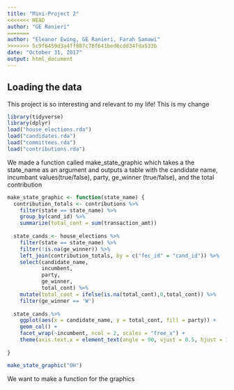 ```yaml
---
title: "Mini-Project 2"
<<<<<<< HEAD
author: "GE Ranieri"
=======
author: "Eleanor Ewing, GE Ranieri, Farah Samawi"
>>>>>>> 5c9f6459d3a4ff887c78f641bed6cdd34fda533b
date: "October 31, 2017"
output: html_document
---
```



## Loading the data

This project is so interesting and relevant to my life!
This is my change

```r
library(tidyverse)
library(dplyr)
load("house_elections.rda")
load("candidates.rda")
load("committees.rda")
load("contributions.rda")
```
We made a function called make_state_graphic which takes a the state_name as an argument and outputs a table with the candidate name, incumbant values(true/false), party, ge_winner (true/false), and the total contribution
```r
make_state_graphic <- function(state_name) {
  contribution_totals <- contributions %>%
    filter(state == state_name) %>%
    group_by(cand_id) %>%
    summarize(total_cont = sum(transaction_amt))
  
  state_cands <- house_elections %>%
    filter(state == state_name) %>%
    filter(!is.na(ge_winner)) %>%
    left_join(contribution_totals, by = c("fec_id" = "cand_id")) %>%
    select(candidate_name, 
           incumbent, 
           party, 
           ge_winner, 
           total_cont) %>%
    mutate(total_cont = ifelse(is.na(total_cont),0,total_cont)) %>%
    filter(ge_winner == 'W')
  
  state_cands %>% 
    ggplot(aes(x = candidate_name, y = total_cont, fill = party)) +
    geom_col() +
    facet_wrap(~incumbent, ncol = 2, scales = "free_x") +
    theme(axis.text.x = element_text(angle = 90, vjust = 0.5, hjust = 1))
    
}

make_state_graphic("OH")
```
We want to make a function for the graphics